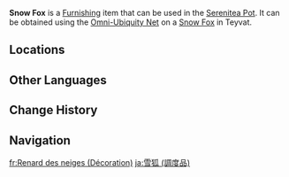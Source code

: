 {{About|the furnishing|the wildlife|Snow Fox}}
{{Furnishing Infobox
|title          = Snow Fox
|id             = 369118
|image          = Item Snow Fox (Furnishing).png
|category       = Animal
|subcategory    = Outdoor Creature
|quality        = 3
|adeptal_energy = 100
|load           = 350
|reduced_load   = 350
|description    = A sly animal as elusive as a fairy that often appears in folk stories, symbolizing unusual cunning and ancient memories.<br>Its coat of thick, white fur helps conceal it amongst the snow. Living in harsh environments has sharpened both its wits and sense of smell.<br>Even in the jade fields of the Realm Within, the whereabouts of the Snow Foxes are constantly changing and unpredictable. They sometimes jump out of the bushes suddenly, giving [[Tubby]] a shock and waking her from her slumber.
|mention        = Tubby
|source1        = Omni-Ubiquity Net
}}
'''Snow Fox''' is a [[Furnishing]] item that can be used in the [[Serenitea Pot]]. It can be obtained using the [[Omni-Ubiquity Net]] on a [[Snow Fox]] in Teyvat.

==Locations==
{{Transclude|Snow Fox|Locations}}

==Other Languages==
{{Other Languages
|Transclude=Snow Fox
}}

==Change History==
{{Change History|2.3}}

==Navigation==
{{Furnishing Navbox/Living|Animal}}

[[fr:Renard des neiges (Décoration)]]
[[ja:雪狐 (調度品)]]